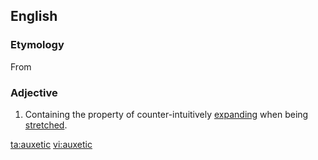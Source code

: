 ==English==

===Etymology===
From {{etyl|grc|en}} {{term|αὐξητικός||lang=grc|tr=auxeticos|growing, promoting growth, productive}}

===Adjective===
{{en-adj}}

# {{context|chemistry|lang=en}} Containing the property of counter-intuitively [[expand]]ing when being [[stretch]]ed.

[[ta:auxetic]]
[[vi:auxetic]]